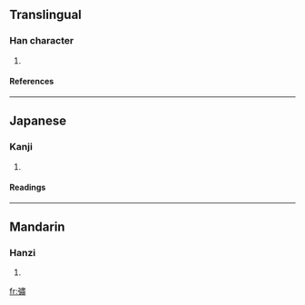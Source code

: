 ==Translingual==
===Han character===
{{Han char|rn=57|rad=弓|as=12|sn=15|four=|canj=弓中X (NLX)}}
# {{defn|Han|sort=弓12}}
====References====
{{Han ref|kx=0360.410|dkj=09861|dj=0678.290|hdz=21003.080|uh=5F47|ud=24391}}
----
==Japanese==
===Kanji===
{{ja-kanji|grade=|rs=弓12}}
# {{defn|Japanese}} 
====Readings====
{{ja-readings|on=[[よう]] (yō)|kun=[[ゆわず]] (yuwazu)}}
----
==Mandarin==
===Hanzi===
{{cmn-hanzi|pin=[[xiāo]] (xiao1)|wg=hsiao<sup>1</sup>}}
# {{defn|Mandarin}}

[[fr:彇]]